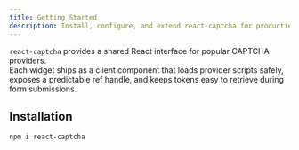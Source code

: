 ```yaml
---
title: Getting Started
description: Install, configure, and extend react-captcha for production-ready CAPTCHA integrations.
---
```


`react-captcha` provides a shared React interface for popular CAPTCHA providers.   
Each widget ships as a client component that loads provider scripts safely, exposes a predictable ref handle, and keeps tokens easy to retrieve during form submissions.

## Installation

```npm
npm i react-captcha
```
